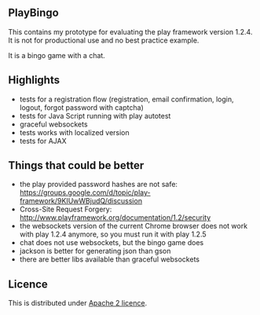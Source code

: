 == PlayBingo ==
This contains my prototype for evaluating the play framework version 1.2.4.
It is not for productional use and no best practice example.

It is a bingo game with a chat.

== Highlights ==
* tests for a registration flow (registration, email confirmation, login, logout, forgot password with captcha)
* tests for Java Script running with play autotest
* graceful websockets
* tests works with localized version
* tests for AJAX

== Things that could be better ==
* the play provided password hashes are not safe: https://groups.google.com/d/topic/play-framework/9KIUwWBjudQ/discussion
* Cross-Site Request Forgery: http://www.playframework.org/documentation/1.2/security
* the websockets version of the current Chrome browser does not work with play 1.2.4 anymore, so you must run it with play 1.2.5
* chat does not use websockets, but the bingo game does
* jackson is better for generating json than gson
* there are better libs available than graceful websockets

== Licence ==
This is distributed under [http://www.apache.org/licenses/LICENSE-2.0.html Apache 2 licence].